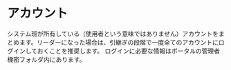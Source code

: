 # アカウント

システム班が所有している（使用者という意味ではありません）アカウントをまとめます。リーダーになった場合は、引継ぎの段階で一度全てのアカウントにログインしておくことを推奨します。
ログインに必要な情報はポータルの管理者機密フォルダ内にあります。